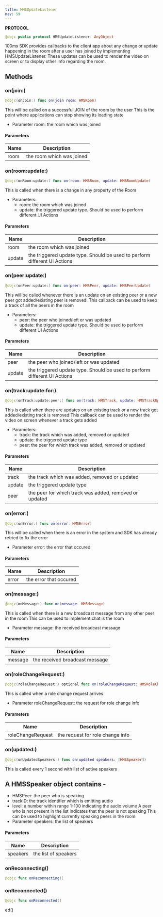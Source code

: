 ```yaml
---
title: HMSUpdateListener
nav: 59
---
```


**PROTOCOL**
```swift
@objc public protocol HMSUpdateListener: AnyObject
```
100ms SDK provides callbacks to the client app about any change or update happening in the room after a user has joined by implementing HMSUpdateListener.
These updates can be used to render the video on screen or to display other info regarding the room.
## Methods
### on(join:)
```swift
@objc(onJoin:) func on(join room: HMSRoom)
```
This will be called on a successful JOIN of the room by the user
This is the point where applications can stop showing its loading state
- Parameter room: the room which was joined
#### Parameters
| Name | Description |
| ---- | ----------- |
| room | the room which was joined |
### on(room:update:)
```swift
@objc(onRoom:update:) func on(room: HMSRoom, update: HMSRoomUpdate)
```
This is called when there is a change in any property of the Room
- Parameters:
  - room: the room which was joined
  - update: the triggered update type. Should be used to perform different UI Actions
#### Parameters
| Name | Description |
| ---- | ----------- |
| room | the room which was joined |
| update | the triggered update type. Should be used to perform different UI Actions |
### on(peer:update:)
```swift
@objc(onPeer:update:) func on(peer: HMSPeer, update: HMSPeerUpdate)
```
This will be called whenever there is an update on an existing peer
or a new peer got added/existing peer is removed.
This callback can be used to keep a track of all the peers in the room
- Parameters:
  - peer: the peer who joined/left or was updated
  - update: the triggered update type. Should be used to perform different UI Actions
#### Parameters
| Name | Description |
| ---- | ----------- |
| peer | the peer who joined/left or was updated |
| update | the triggered update type. Should be used to perform different UI Actions |
### on(track:update:for:)
```swift
@objc(onTrack:update:peer:) func on(track: HMSTrack, update: HMSTrackUpdate, for peer: HMSPeer)
```
This is called when there are updates on an existing track
or a new track got added/existing track is removed
This callback can be used to render the video on screen whenever a track gets added
- Parameters:
  - track: the track which was added, removed or updated
  - update: the triggered update type
  - peer: the peer for which track was added, removed or updated
#### Parameters
| Name | Description |
| ---- | ----------- |
| track | the track which was added, removed or updated |
| update | the triggered update type |
| peer | the peer for which track was added, removed or updated |
### on(error:)
```swift
@objc(onError:) func on(error: HMSError)
```
This will be called when there is an error in the system
and SDK has already retried to fix the error
- Parameter error: the error that occured
#### Parameters
| Name | Description |
| ---- | ----------- |
| error | the error that occured |
### on(message:)
```swift
@objc(onMessage:) func on(message: HMSMessage)
```
This is called when there is a new broadcast message from any other peer in the room
This can be used to implement chat is the room
- Parameter message: the received broadcast message
#### Parameters
| Name | Description |
| ---- | ----------- |
| message | the received broadcast message |
### on(roleChangeRequest:)
```swift
@objc(roleChangeRequest:) optional func on(roleChangeRequest: HMSRoleChangeRequest)
```
This is called when a role change request arrives
- Parameter roleChangeRequest: the request for role change info
#### Parameters
| Name | Description |
| ---- | ----------- |
| roleChangeRequest | the request for role change info |
### on(updated:)
```swift
@objc(onUpdatedSpeakers:) func on(updated speakers: [HMSSpeaker])
```
This is called every 1 second with list of active speakers
## A HMSSpeaker object contains -
   - HMSPeer: the peer who is speaking
   - trackID: the track identifier which is emitting audio
   - level: a number within range 1-100 indicating the audio volume
A peer who is not present in the list indicates that the peer is not speaking
This can be used to highlight currently speaking peers in the room
- Parameter speakers: the list of speakers
#### Parameters
| Name | Description |
| ---- | ----------- |
| speakers | the list of speakers |
### onReconnecting()
```swift
@objc func onReconnecting()
```
### onReconnected()
```swift
@objc func onReconnected()
```
ed()
```

